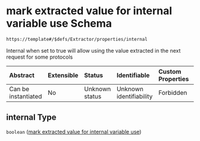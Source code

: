 # mark extracted value for internal variable use Schema

```txt
https://template#/$defs/Extractor/properties/internal
```

Internal when set to true will allow using the value extracted in the next request for some protocols

| Abstract            | Extensible | Status         | Identifiable            | Custom Properties | Additional Properties | Access Restrictions | Defined In                                                                             |
| :------------------ | :--------- | :------------- | :---------------------- | :---------------- | :-------------------- | :------------------ | :------------------------------------------------------------------------------------- |
| Can be instantiated | No         | Unknown status | Unknown identifiability | Forbidden         | Allowed               | none                | [nuclei-schema.schema.json\*](../out/nuclei-schema.schema.json "open original schema") |

## internal Type

`boolean` ([mark extracted value for internal variable use](nuclei-schema-defs-extractor-properties-mark-extracted-value-for-internal-variable-use))
